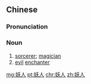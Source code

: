 ==Chinese==
{{zh-forms}}

===Pronunciation===
{{zh-pron
|m=yāorén
|c=jiu1 jan4,jiu2 jan4
|cat=n
}}

===Noun===
{{zh-noun}}

# [[sorcerer]]; [[magician]]
# [[evil]] [[enchanter]]

[[mg:妖人]]
[[pt:妖人]]
[[chr:妖人]]
[[zh:妖人]]